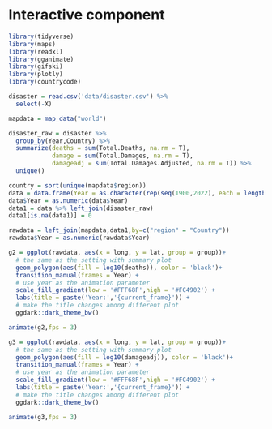 # Interactive component
```r
library(tidyverse) 
library(maps)
library(readxl)
library(gganimate)
library(gifski)
library(plotly)
library(countrycode)
```

```r
disaster = read.csv('data/disaster.csv') %>%
  select(-X)

mapdata = map_data("world")
```

```r
disaster_raw = disaster %>%
  group_by(Year,Country) %>%
  summarize(deaths = sum(Total.Deaths, na.rm = T),
            damage = sum(Total.Damages, na.rm = T),
            damageadj = sum(Total.Damages.Adjusted, na.rm = T)) %>%
  unique()
```

```r
country = sort(unique(mapdata$region))
data = data.frame(Year = as.character(rep(seq(1900,2022), each = length(country))), Country = rep(country, 123))
data$Year = as.numeric(data$Year)
data1 = data %>% left_join(disaster_raw)
data1[is.na(data1)] = 0

rawdata = left_join(mapdata,data1,by=c("region" = "Country"))
rawdata$Year = as.numeric(rawdata$Year)
```

```r
g2 = ggplot(rawdata, aes(x = long, y = lat, group = group))+ 
  # the same as the setting with summary plot
  geom_polygon(aes(fill = log10(deaths)), color = 'black')+
  transition_manual(frames = Year) +
  # use year as the animation parameter
  scale_fill_gradient(low = '#FFF68F',high = '#FC4902') +
  labs(title = paste('Year:','{current_frame}')) +
  # make the title changes among different plot
  ggdark::dark_theme_bw()

animate(g2,fps = 3)
```

```r
g3 = ggplot(rawdata, aes(x = long, y = lat, group = group))+ 
  # the same as the setting with summary plot
  geom_polygon(aes(fill = log10(damageadj)), color = 'black')+
  transition_manual(frames = Year) +
  # use year as the animation parameter
  scale_fill_gradient(low = '#FFF68F',high = '#FC4902') +
  labs(title = paste('Year:','{current_frame}')) +
  # make the title changes among different plot
  ggdark::dark_theme_bw()

animate(g3,fps = 3)
```
